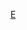 {{Catnav|頁面分類|...|法國體育|法國足球|效力法國球會的球員}}
{{Catnav|頁面分類|...|各國足球|法國足球|效力法國球會的球員}}

[[Category:效力法國球會的球員|E]]